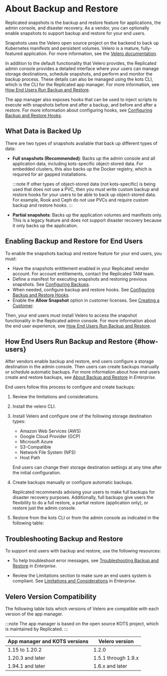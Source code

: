 
# About Backup and Restore

Replicated snapshots is the backup and restore feature for applications, the admin console, and disaster recovery. As a vendor, you can optionally enable snapshots to support backup and restore for your end users.

Snapshots uses the Velero open source project on the backend to back up Kubernetes manifests and persistent volumes. Velero is a mature, fully-featured application. For more information, see the [Velero documentation](https://velero.io/docs/).

In addition to the default functionality that Velero provides, the Replicated admin console provides a detailed interface where your users can manage storage destinations, schedule snapshots, and perform and monitor the backup process. These details can also be managed using the kots CLI, which is the CLI for the Replicated app manager. For more information, see [How End Users Run Backup and Restore](#how-users).

The app manager also exposes hooks that can be used to inject scripts to execute with snapshots before and after a backup, and before and after a restore. For more information about configuring hooks, see [Configuring Backup and Restore Hooks](snapshots-hooks).

## What Data is Backed Up

There are two types of snapshots available that back up different types of data:

* **Full snapshots (Recommended)**: Backs up the admin console and all application data, including kots-specific object-stored data. For embedded clusters, this also backs up the Docker registry, which is required for air gapped installations.

  :::note
  If other types of object-stored data (not kots-specific) is being used that does not use a PVC, then you must write custom backup and restore hooks for your users to be able to back up object-stored data. For example, Rook and Ceph do not use PVCs and require custom backup and restore hooks.
  :::

* **Partial snapshots**: Backs up the application volumes and manifests only. This is a legacy feature and does not support disaster recovery because it only backs up the application.

## Enabling Backup and Restore for End Users

To enable the snapshots backup and restore feature for your end users, you must:

- Have the snapshots entitlement enabled in your Replicated vendor account. For account entitlements, contact the Replicated TAM team.
- Define a manifest for executing snapshots and restoring previous snapshots. See [Configuring Backups](snapshots-configuring-backups).
- When needed, configure backup and restore hooks. See [Configuring Backup and Restore Hooks](snapshots-hooks).
- Enable the **Allow Snapshot** option in customer licenses. See [Creating a Customer](releases-creating-customer).

Then, your end users must install Velero to access the snapshot functionality in the Replicated admin console. For more information about the end user experience, see [How End Users Run Backup and Restore](#how-users).

## How End Users Run Backup and Restore {#how-users}

After vendors enable backup and restore, end users configure a storage destination in the admin console. Then users can create backups manually or schedule automatic backups. For more information about how end users create and restore backups, see [About Backup and Restore](/enterprise/snapshots-understanding) in _Enterprise_.

End users follow this process to configure and create backups:

1. Review the limitations and considerations.

1. Install the velero CLI.

1. Install Velero and configure one of the following storage destination types:

    - Amazon Web Services (AWS)
    - Google Cloud Provider (GCP)
    - Microsoft Azure
    - S3-Compatible
    - Network File System (NFS)
    - Host Path

    End users can change their storage destination settings at any time after the initial configuration.

1. Create backups manually or configure automatic backups.

    Replicated recommends advising your users to make full backups for disaster recovery purposes. Additionally, full backups give users the flexibility to do a full restore, a partial restore (application only), or restore just the admin console.

1. Restore from the kots CLI or from the admin console as indicated in the following table:

    <RestoreTable/>

## Troubleshooting Backup and Restore

To support end users with backup and restore, use the following resources:

- To help troubleshoot error messages, see [Troubleshooting Backup and Restore](/enterprise/snapshots-troubleshooting-backup-restore) in _Enterprise_. 

- Review the Limitations section to make sure an end users system is compliant. See [Limitations and Considerations](/enterprise/snapshots-understanding#limitations-and-consoderations) in _Enterprise_.

## Velero Version Compatibility

The following table lists which versions of Velero are compatible with each version of the app manager.

:::note
The app manager is based on the open source KOTS project, which is maintained by Replicated.
:::

| App manager and KOTS versions | Velero version |
|------|-------------|
| 1.15 to 1.20.2 | 1.2.0 |
| 1.20.3 and later | 1.5.1 through 1.9.x |
| 1.94.1 and later | 1.6.x and later |